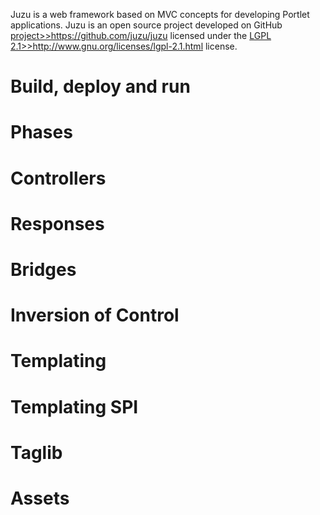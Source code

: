 
Juzu is a web framework based on MVC concepts for developing Portlet applications. Juzu is an
open source project developed on GitHub [[project>>https://github.com/juzu/juzu]] licensed under the
[[LGPL 2.1>>http://www.gnu.org/licenses/lgpl-2.1.html]] license.

= Build, deploy and run {{anchor id=builddeployrun /}} =

{{include document=builddeployrun.wiki/}}

= Phases {{anchor id=phases /}} =

{{include document=phases.wiki/}}

= Controllers {{anchor id=controllers /}} =

{{include document=controllers.wiki/}}

= Responses {{anchor id=responses /}} =

{{include document=responses.wiki/}}

= Bridges =

{{include document=bridges.wiki/}}

= Inversion of Control {{anchor id=ioc /}} =

{{include document=ioc.wiki/}}

= Templating {{anchor id=templating /}} =

{{include document=templating.wiki/}}

= Templating SPI {{anchor id=templatespi /}} =

{{include document=templatespi.wiki/}}

= Taglib {{anchor id=taglib /}} =

{{include document=taglib.wiki/}}

= Assets {{anchor id=assets /}} =

{{include document=assets.wiki/}}
